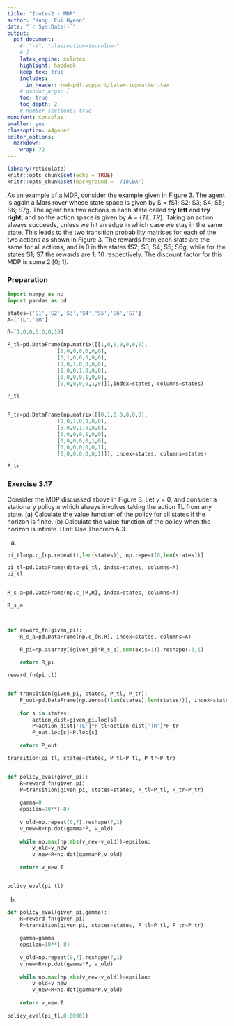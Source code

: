 ```yaml
---
title: "Inotes2 - MDP"  
author: "Kang, Eui Hyeon"  
date: "`r Sys.Date()`"  
output:   
  pdf_document:  
    #  "-V", "classoption=twocolumn"
    # ]
    latex_engine: xelatex
    highlight: haddock  
    keep_tex: true  
    includes:
      in_header: rmd-pdf-support/latex-topmatter.tex
    # pandoc_args: [
    toc: true   
    toc_depth: 2  
    # number_sections: true  
monofont: Consolas
smaller: yes
classoption: a4paper
editor_options: 
  markdown: 
    wrap: 72
---
```


```r
library(reticulate)
knitr::opts_chunk$set(echo = TRUE)
knitr::opts_chunk$set(background = '718CBA')
```

As an example of a MDP, consider the example given in Figure 3. The
agent is again a Mars rover whose state space is given by S = fS1; S2;
S3; S4; S5; S6; S7g. The agent has two actions in each state called
**try left** and **try right**, and so the action space is given by A =
$\{TL,TR\}$. Taking an action always succeeds, unless we hit an edge in
which case we stay in the same state. This leads to the two transition
probability matrices for each of the two actions as shown in Figure 3.
The rewards from each state are the same for all actions, and is 0 in
the states fS2; S3; S4; S5; S6g, while for the states S1; S7 the rewards
are 1; 10 respectively. The discount factor for this MDP is some 2 [0;
1].

### Preparation

```python

import numpy as np
import pandas as pd

states=['S1','S2','S3','S4','S5','S6','S7']
A=['TL','TR']

R=[1,0,0,0,0,0,10]

P_tl=pd.DataFrame(np.matrix([[1,0,0,0,0,0,0],
                [1,0,0,0,0,0,0],
                [0,1,0,0,0,0,0],
                [0,0,1,0,0,0,0],
                [0,0,0,1,0,0,0],
                [0,0,0,0,1,0,0],
                [0,0,0,0,0,1,0]]),index=states, columns=states)

P_tl


P_tr=pd.DataFrame(np.matrix([[0,1,0,0,0,0,0],
                [0,0,1,0,0,0,0],
                [0,0,0,1,0,0,0],
                [0,0,0,0,1,0,0],
                [0,0,0,0,0,1,0],
                [0,0,0,0,0,0,1],
                [0,0,0,0,0,0,1]]), index=states, columns=states)

P_tr
```

\newpage

### Exercise 3.17

Consider the MDP discussed above in Figure 3. Let $\gamma$ = 0, and
consider a stationary policy $\pi$ which always involves taking the
action TL from any state. (a) Calculate the value function of the policy
for all states if the horizon is finite. (b) Calculate the value
function of the policy when the horizon is infinite. Hint: Use Theorem
A.3.

(a)

```python

pi_tl=np.c_[np.repeat(1,len(states)), np.repeat(0,len(states))]

pi_tl=pd.DataFrame(data=pi_tl, index=states, columns=A)
pi_tl


R_s_a=pd.DataFrame(np.c_[R,R], index=states, columns=A)

R_s_a



def reward_fn(given_pi):
    R_s_a=pd.DataFrame(np.c_[R,R], index=states, columns=A)
    
    R_pi=np.asarray((given_pi*R_s_a).sum(axis=1)).reshape(-1,1)
    
    return R_pi

reward_fn(pi_tl)


def transition(given_pi, states, P_tl, P_tr):
    P_out=pd.DataFrame(np.zeros((len(states),len(states))), index=states, columns=states)
    
    for s in states:
        action_dist=given_pi.loc[s]
        P=action_dist['TL']*P_tl+action_dist['TR']*P_tr
        P_out.loc[s]=P.loc[s]
        
    return P_out

transition(pi_tl, states=states, P_tl=P_tl, P_tr=P_tr)


def policy_eval(given_pi):
    R=reward_fn(given_pi)
    P=transition(given_pi, states=states, P_tl=P_tl, P_tr=P_tr)
    
    gamma=0
    epsilon=10**(-8)
    
    v_old=np.repeat(0,7).reshape(7,1)
    v_new=R+np.dot(gamma*P, v_old)
    
    while np.max(np.abs(v_new-v_old))>epsilon:
        v_old=v_new
        v_new=R+np.dot(gamma*P,v_old)
        
    return v_new.T


policy_eval(pi_tl)
```

(b)

```python

def policy_eval(given_pi,gamma):
    R=reward_fn(given_pi)
    P=transition(given_pi, states=states, P_tl=P_tl, P_tr=P_tr)
    
    gamma=gamma
    epsilon=10**(-8)
    
    v_old=np.repeat(0,7).reshape(7,1)
    v_new=R+np.dot(gamma*P, v_old)
    
    while np.max(np.abs(v_new-v_old))>epsilon:
        v_old=v_new
        v_new=R+np.dot(gamma*P,v_old)
        
    return v_new.T
  
policy_eval(pi_tl,0.00001)
```
